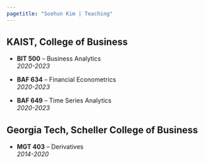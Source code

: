 ```yaml
---
pagetitle: "Soohun Kim | Teaching"
---
```


<link rel="stylesheet" href="styles.css" type="text/css">



## KAIST, College of Business

* **BIT 500** -- Business Analytics  
  *2020-2023*

* **BAF 634** -- Financial Econometrics  
  *2020-2023*
  
* **BAF 649** -- Time Series Analytics  
  *2020-2023*
  
  

## Georgia Tech, Scheller College of Business

* **MGT 403** -- Derivatives  
  *2014-2020*
